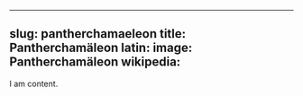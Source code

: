 
---
slug: pantherchamaeleon
title: Pantherchamäleon
latin:
image: Pantherchamäleon
wikipedia: 
---

I am content.
